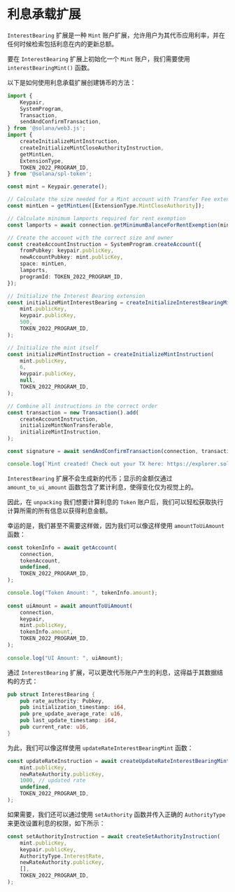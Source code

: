 
# 利息承载扩展

`InterestBearing` 扩展是一种 `Mint` 账户扩展，允许用户为其代币应用利率，并在任何时候检索包括利息在内的更新总额。

<ArticleSection name="初始化铸币账户" id="initializing-the-mint-account" level="h2" />

要在 `InterestBearing` 扩展上初始化一个 `Mint` 账户，我们需要使用 `interestBearingMint()` 函数。

以下是如何使用利息承载扩展创建铸币的方法：

```ts
import {
    Keypair,
    SystemProgram,
    Transaction,
    sendAndConfirmTransaction,
} from '@solana/web3.js';
import {
    createInitializeMintInstruction,
    createInitializeMintCloseAuthorityInstruction,
    getMintLen,
    ExtensionType,
    TOKEN_2022_PROGRAM_ID,
} from '@solana/spl-token';

const mint = Keypair.generate();

// Calculate the size needed for a Mint account with Transfer Fee extension
const mintLen = getMintLen([ExtensionType.MintCloseAuthority]);

// Calculate minimum lamports required for rent exemption
const lamports = await connection.getMinimumBalanceForRentExemption(mintLen);

// Create the account with the correct size and owner
const createAccountInstruction = SystemProgram.createAccount({
    fromPubkey: keypair.publicKey,
    newAccountPubkey: mint.publicKey,
    space: mintLen,
    lamports,
    programId: TOKEN_2022_PROGRAM_ID,
});

// Initialize the Interest Bearing extension
const initializeMintInterestBearing = createInitializeInterestBearingMintInstruction(
    mint.publicKey,
    keypair.publicKey,
    500,
    TOKEN_2022_PROGRAM_ID,
);

// Initialize the mint itself
const initializeMintInstruction = createInitializeMintInstruction(
    mint.publicKey,
    6,
    keypair.publicKey,
    null,
    TOKEN_2022_PROGRAM_ID,
);

// Combine all instructions in the correct order
const transaction = new Transaction().add(
    createAccountInstruction,
    initializeMintNonTransferable,
    initializeMintInstruction,
);

const signature = await sendAndConfirmTransaction(connection, transaction, [keypair, mint]);

console.log(`Mint created! Check out your TX here: https://explorer.solana.com/tx/${signature}?cluster=devnet`);
```

<ArticleSection name="计算利息" id="calculating-the-interest" level="h2" />

`InterestBearing` 扩展不会生成新的代币；显示的金额仅通过 `amount_to_ui_amount` 函数包含了累计利息，使得变化仅为视觉上的。

因此，在 `unpacking` 我们想要计算利息的 `Token` 账户后，我们可以轻松获取执行计算所需的所有信息以获得利息金额。

幸运的是，我们甚至不需要这样做，因为我们可以像这样使用 `amountToUiAmount` 函数：

```ts
const tokenInfo = await getAccount(
    connection,
    tokenAccount,
    undefined,
    TOKEN_2022_PROGRAM_ID,
);

console.log("Token Amount: ", tokenInfo.amount);
    
const uiAmount = await amountToUiAmount(
    connection,
    keypair,
    mint.publicKey,
    tokenInfo.amount,
    TOKEN_2022_PROGRAM_ID,
);
    
console.log("UI Amount: ", uiAmount);
```

<ArticleSection name="更新利息承载扩展" id="updating-the-interest-bearing-extension" level="h2" />

通过 `InterestBearing` 扩展，可以更改代币账户产生的利息，这得益于其数据结构的方式：

```rust
pub struct InterestBearing {
    pub rate_authority: Pubkey,
    pub initialization_timestamp: i64,
    pub pre_update_average_rate: u16,
    pub last_update_timestamp: i64,
    pub current_rate: u16,
}
```

为此，我们可以像这样使用 `updateRateInterestBearingMint` 函数：

```ts
const updateRateInstruction = await createUpdateRateInterestBearingMintInstruction(
    mint.publicKey,
    newRateAuthority.publicKey,
    1000, // updated rate
    undefined,
    TOKEN_2022_PROGRAM_ID,
);
```

如果需要，我们还可以通过使用 `setAuthority` 函数并传入正确的 `AuthorityType` 来更改设置利息的权限，如下所示：

```ts
const setAuthorityInstruction = await createSetAuthorityInstruction(
    mint.publicKey,
    keypair.publicKey,
    AuthorityType.InterestRate,
    newRateAuthority.publicKey,
    [],
    TOKEN_2022_PROGRAM_ID,
);
```
